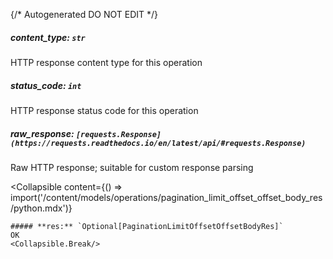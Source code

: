 {/* Autogenerated DO NOT EDIT  */}

##### **content_type:** `str`
HTTP response content type for this operation

##### **status_code:** `int`
HTTP response status code for this operation

##### **raw_response:** `[requests.Response](https://requests.readthedocs.io/en/latest/api/#requests.Response)`
Raw HTTP response; suitable for custom response parsing

<Collapsible
    content={() => import('/content/models/operations/pagination_limit_offset_offset_body_res/python.mdx')}
>
    ##### **res:** `Optional[PaginationLimitOffsetOffsetBodyRes]`
    OK
    <Collapsible.Break/>
</Collapsible>

